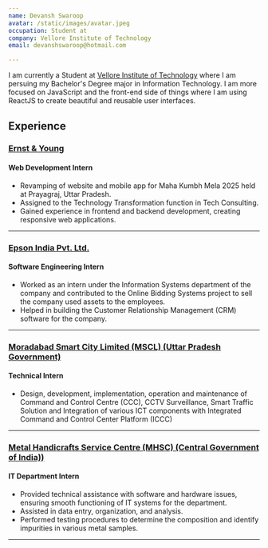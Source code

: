 ```yaml
---
name: Devansh Swaroop
avatar: /static/images/avatar.jpeg
occupation: Student at
company: Vellore Institute of Technology
email: devanshswaroop@hotmail.com

---
```


I am currently a Student at [Vellore Institute of Technology](https://stichingtomorrows.netlify.app/)
where I am persuing my Bachelor's Degree major in Information Technology.
I am more focused on JavaScript and the front-end side of things
where I am using ReactJS to create beautiful and reusable user interfaces.

## Experience

### [Ernst & Young](https://www.ey.com/en_in)
#### Web Development Intern


- Revamping of website and mobile app for Maha Kumbh Mela 2025 held at Prayagraj, Uttar Pradesh.
- Assigned to the Technology Transformation function in Tech Consulting.
- Gained experience in frontend and backend development, creating responsive web applications.


---


### [Epson India Pvt. Ltd.](https://www.epson.co.in)
#### Software Engineering Intern


- Worked as an intern under the Information Systems department of the company and contributed to the Online Bidding Systems project to sell the company used assets to the employees.
- Helped in building the Customer Relationship Management (CRM) software for the company.       

---

### [Moradabad Smart City Limited (MSCL) (Uttar Pradesh Government)](https://moradabadsmartcity.org)
#### Technical Intern

- Design, development, implementation, operation and maintenance of Command and Control Centre (CCC), CCTV Surveillance, Smart Traffic Solution and Integration of various ICT components with Integrated Command and Control Center Platform (ICCC)

---

### [Metal Handicrafts Service Centre (MHSC) (Central Government of India))](https://www.metalfinishanddesign.in)
#### IT Department Intern

- Provided technical assistance with software and hardware issues, ensuring smooth functioning of IT systems for the department.
- Assisted in data entry, organization, and analysis.
- Performed testing procedures to determine the composition and identify impurities in various metal samples.

---




